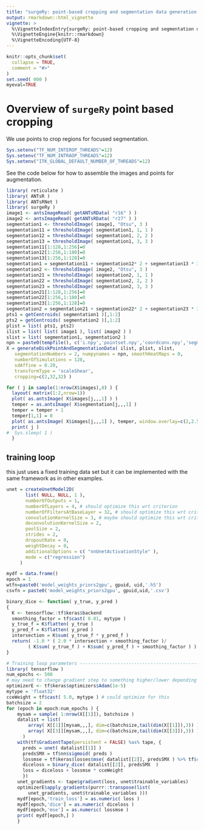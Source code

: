 ```yaml
---
title: "surgeRy: point-based cropping and segmentation data generation example"
output: rmarkdown::html_vignette
vignette: >
  %\VignetteIndexEntry{surgeRy: point-based cropping and segmentation data generation example}
  %\VignetteEngine{knitr::rmarkdown}
  %\VignetteEncoding{UTF-8}
---
```


```r
knitr::opts_chunk$set(
  collapse = TRUE,
  comment = "#>"
)
set.seed( 000 )
myeval=TRUE
```

# Overview of `surgeRy` point based cropping

We use points to crop regions for focused segmentation.

```r
Sys.setenv("TF_NUM_INTEROP_THREADS"=12)
Sys.setenv("TF_NUM_INTRAOP_THREADS"=12)
Sys.setenv("ITK_GLOBAL_DEFAULT_NUMBER_OF_THREADS"=12)
```

See the code below for how to assemble the images and points for augmentation.

```r
library( reticulate )
library( ANTsR )
library( ANTsRNet )
library( surgeRy )
image1 <- antsImageRead( getANTsRData( "r16" ) )
image2 <- antsImageRead( getANTsRData( "r27" ) )
segmentation1 <- thresholdImage( image1, "Otsu", 3 )
segmentation11 = thresholdImage( segmentation1, 1, 1 )
segmentation12 = thresholdImage( segmentation1, 2, 2 )
segmentation13 = thresholdImage( segmentation1, 3, 3 )
segmentation11[1:128,1:256]=0
segmentation12[1:256,1:180]=0
segmentation13[1:256,1:128]=0
segmentation1 = segmentation11 + segmentation12* 2 + segmentation13 * 3
segmentation2 <- thresholdImage( image2, "Otsu", 3 )
segmentation21 = thresholdImage( segmentation2, 1, 1 )
segmentation22 = thresholdImage( segmentation2, 2, 2 )
segmentation23 = thresholdImage( segmentation2, 3, 3 )
segmentation21[1:128,1:256]=0
segmentation22[1:256,1:180]=0
segmentation23[1:256,1:128]=0
segmentation2 = segmentation21 + segmentation22* 2 + segmentation23 * 3
pts1 = getCentroids( segmentation1 )[,1:2]
pts2 = getCentroids( segmentation2 )[,1:2]
plist = list( pts1, pts2)
ilist = list( list( image1 ), list( image2 ) )
slist = list( segmentation1, segmentation2 )
npn = paste0(tempfile(), c('i.npy','pointset.npy','coordconv.npy','segmentation.npy') )
X = generateDiskPointAndSegmentationData( ilist, plist, slist,
   segmentationNumbers = 2, numpynames = npn, smoothHeatMaps = 0,
   numberOfSimulations = 128,
   sdAffine = 0.20,
   transformType = 'scaleShear',
   cropping=c(2,32,32) )

for ( j in sample(1:nrow(X$images),8) ) {
  layout( matrix(1:2,nrow=1))
  plot( as.antsImage( X$images[j,,,1] ) )
  temper = as.antsImage( X$segmentation[j,,,1] )
  temper = temper + 1
  temper[1,1] = 0
  plot( as.antsImage( X$images[j,,,1] ), temper, window.overlay=c(2,2.5) )
  print( j )
#  Sys.sleep( 1 )
  }
```

## training loop

this just uses a fixed training data set but it can be implemented with the
same framework as in other examples.

```r

unet = createUnetModel2D(
       list( NULL, NULL, 1 ),
       numberOfOutputs = 1,
       numberOfLayers = 4, # should optimize this wrt criterion
       numberOfFiltersAtBaseLayer = 32, # should optimize this wrt criterion
       convolutionKernelSize = 3, # maybe should optimize this wrt criterion
       deconvolutionKernelSize = 2,
       poolSize = 2,
       strides = 2,
       dropoutRate = 0,
       weightDecay = 0,
       additionalOptions = c( "nnUnetActivationStyle" ),
       mode = c("regression")
     )

mydf = data.frame()
epoch = 1
wtfn=paste0('model_weights_priors2gpu', gpuid, uid,'.h5')
csvfn = paste0('model_weights_priors2gpu', gpuid,uid,'.csv')

binary_dice <- function( y_true, y_pred )
{
  K <- tensorflow::tf$keras$backend
  smoothing_factor = tf$cast( 0.01, mytype )
  y_true_f = K$flatten( y_true )
  y_pred_f = K$flatten( y_pred )
  intersection = K$sum( y_true_f * y_pred_f )
  return( -1.0 * ( 2.0 * intersection + smoothing_factor )/
        ( K$sum( y_true_f ) + K$sum( y_pred_f ) + smoothing_factor ) )
}

# Training loop parameters -----------------------------------------------------
library( tensorflow )
num_epochs <- 500
# may need to change gradient step to something higher/lower depending on data
optimizerE <- tf$keras$optimizers$Adam(1e-5)
mytype = 'float32'
cceWeight = tf$cast( 5.0, mytype ) # could optimize for this
batchsize = 2
for (epoch in epoch:num_epochs ) {
    mysam = sample( 1:nrow(X[[1]]), batchsize )
    datalist = list(
        array( X[[1]][mysam,,,], dim=c(batchsize,tail(dim(X[[1]]),3)) )  %>% tf$cast( mytype ), # images
        array( X[[3]][mysam,,,], dim=c(batchsize,tail(dim(X[[3]]),3)) ) %>% tf$cast( mytype ) # seg
      )
    with(tf$GradientTape(persistent = FALSE) %as% tape, {
      preds = unet( datalist[[1]] )
      predsSMX = tf$nn$sigmoid( preds )
      lossmse = tf$keras$losses$mse( datalist[[2]], predsSMX ) %>% tf$reduce_mean()
      diceloss = binary_dice( datalist[[2]], predsSMX  )
      loss = diceloss + lossmse * cceWeight
      })
    unet_gradients <- tape$gradient(loss, unet$trainable_variables)
    optimizerE$apply_gradients(purrr::transpose(list(
        unet_gradients, unet$trainable_variables )))
    mydf[epoch,'train_loss'] = as.numeric( loss )
    mydf[epoch,'dice'] = as.numeric( diceloss )
    mydf[epoch,'mse'] = as.numeric( lossmse )
    print( mydf[epoch,] )
    }

```
